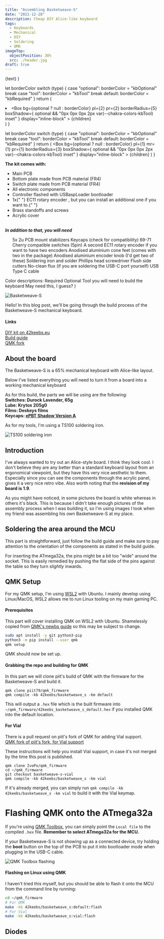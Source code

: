 ```yaml
---
title: "Assembling Basketweave-S"
date: "2021-12-28"
description: Cheap DIY Alice-like keyboard
tags:
  - Keyboards
  - Mechanical
  - DIY
  - Soldering
  - QMK
imageTop:
  objectPosition: 30%
  src: ./header.jpg
draft: true
---
```



  <Toastable text={children} color="blue.300">
    {text}
  </Toastable>
)

  let borderColor
  switch (type) {
    case "optional":
      borderColor = "kbOptional"
      break
    case "tool":
      borderColor = "kbTool"
      break
    default:
      borderColor = "kbRequired"
  }
  return (
    <Box display="block" mb={1}>
      <li>
        <Box
          bg={optional ? null : borderColor}
          pl={2}
          pr={2}
          borderRadius={5}
          boxShadow={
            optional && "0px 0px 0px 2px var(--chakra-colors-kbTool) inset"
          }
          display="inline-block"
        >
          {children}
        </Box>
      </li>
    </Box>
  )
}

  let borderColor
  switch (type) {
    case "optional":
      borderColor = "kbOptional"
      break
    case "tool":
      borderColor = "kbTool"
      break
    default:
      borderColor = "kbRequired"
  }
  return (
    <Box
      bg={optional ? null : borderColor}
      pl={1}
      mr={1}
      pr={1}
      borderRadius={3}
      boxShadow={
        optional && "0px 0px 0px 2px var(--chakra-colors-kbTool) inset"
      }
      display="inline-block"
    >
      {children}
    </Box>
  )
}

  <Box bg="bgSecondary" p={4} mb={5} fontSize="md">
    <b>The kit comes with:</b>
    <ul>
      <li>Main PCB </li>
      <li>Bottom plate made from PCB material (FR4)</li>
      <li>Switch plate made from PCB material (FR4)</li>
      <li>All electronic components </li>
      <li>Controller flashed with USBaspLoader bootloader</li>
      <li>
        1x{" "}
        <Link href="https://42keebs.eu/shop/parts/ec11-rotary-encoder/">
          EC11 rotary encoder
        </Link>
        , <T>but you can install an additional one if you want to.</T>{" "}
      </li>
      <li>Brass standoffs and screws</li>
      <li>Acrylic cover</li>
    </ul>
    <br />
    <i>
      <b>In addition to that, you will need</b>
    </i>
    <ul>
      <Requirement>5x 2u PCB mount stabilizers</Requirement>
      <Requirement>Keycaps (check for compatibility)</Requirement>
      <Requirement>69-71 Cherry compatible switches (5pin)</Requirement>
      <Requirement type="optional">
        <Link>
          A second EC11 rotary encoder if you want to have two encoders
        </Link>
      </Requirement>
      <Requirement type="optional">
        <Link href="https://42keebs.eu/shop/parts/aluminium-cone-feet/">
          Anodised aluminium cone feet (comes with two in the package)
        </Link>
      </Requirement>
      <Requirement type="optional">
        <Link href="https://42keebs.eu/shop/parts/anodised-aluminium-encoder-knobs/">
          Anodised aluminium encoder knob (I'd get two of these)
        </Link>
      </Requirement>
      <Requirement type="tool">Soldering iron and solder</Requirement>
      <Requirement type="tool">Phillips head screwdriver</Requirement>
      <Requirement type="tool">Flush side cutters</Requirement>
      <Requirement type="tool" optional>
        No-clean flux (if you are soldering the USB-C port yourself)
      </Requirement>
      <Requirement type="tool">USB Type C cable</Requirement>
    </ul>
    <Text fontSize="xs">
      Color descriptions: <ColorDescription>Required</ColorDescription>
      <ColorDescription type="optional">Optional</ColorDescription>
      <ColorDescription type="tool">
        Tool you will need to build the keyboard
      </ColorDescription>
      <ColorDescription type="tool" optional>
        May need this, I guess?
      </ColorDescription>
    </Text>
  </Box>
)

![Basketweave-S](./header.jpg)

Hello! In this blog post, we'll be going through the build process of the <T>Basketweave-S</T> mechanical keyboard.

#### Links
[DIY kit on 42keebs.eu](https://42keebs.eu/shop/kits/basketweave-s-ergo-65-kit-black)  
[Build guide](https://github.com/piit79/basketweave-s/blob/master/doc/build.md)  
[QMK fork](https://github.com/piit79/qmk_firmware)

## About the board

The Basketweave-S is a 65% mechanical keyboard with Alice-like layout.

Below I've listed everything you will need to turn it from a board into a working mechanical keyboard

As for this build, the parts we will be using are the following:  
**Switches: Durock Lavender, 65g**  
**Lube: Krytox 205g0**  
**Films: Deskeys films**  
**Keycaps: [ePBT Shadow Version A](https://kbdfans.com/products/ic-epbt-shadow)**  
<PartsList />

As for my tools, I'm using a TS100 soldering iron.

![TS100 soldering iron](./iron.jpg)

## Introduction

I've always wanted to try out an Alice-style board. I think they look cool.
I don't believe they are any better than a standard keyboard layout from an ergonomical viewpoint, but they have this very nice <T>aesthetic</T> to them.
Especially since you can see the components through the acrylic panel, gives it a very nice retro vibe. Also worth noting that the **revision of my board is 1.9**.


As you might have noticed, in some pictures the board is white whereas in others it's black.
This is because I didn't take enough pictures of the assembly process when I was building it, so I'm using images I took when my friend was assembling his own Basketweave-S at my place.




## Soldering the area around the MCU
This part is straightforward, just follow the build guide and make sure to pay attention to the orientation of the components as stated in the build guide.

For inserting the ATmega32a, the pins might be a bit too "wide" around the socket. This is easily remedied by pushing the flat side of the pins against the table so they turn _slightly_ inwards.


## QMK Setup

For my QMK setup, I'm using [WSL2](https://docs.microsoft.com/en-us/windows/wsl/install) with Ubuntu. I mainly develop using Linux/MacOS, WSL2 allows me to run Linux tooling on my main gaming PC.

#### Prerequisites

This part will cover installing QMK on WSL2 with Ubuntu.
Shamelessly copied from [QMK's newbs guide](https://docs.qmk.fm/#/newbs_getting_started) so this may be subject to change.

```bash
sudo apt install -y git python3-pip
python3 -m pip install --user qmk
qmk setup
```

QMK should now be set up.

#### Grabbing the repo and building for QMK

In this part we will clone piit's build of QMK with the firmware for the Basketweave-S and build it.

```
qmk clone piit79/qmk_firmware
qmk compile -kb 42keebs/basketweave_s -km default
```

This will output a `.hex` file which is the built firmware into `~/qmk_firmware/42keebs_basketweave_s_default.hex` if you installed QMK into the default location.

#### For <Toast text="Vial is an open-source cross-platform (Windows, Linux and Mac) GUI and a QMK fork for configuring your keyboard in real time. ">Vial</Toast>

There is a pull request on piit's fork of QMK for adding <Toast text="Vial is an open-source cross-platform (Windows, Linux and Mac) GUI and a QMK fork for configuring your keyboard in real time.">Vial</Toast>
support.  
[QMK fork of piit's fork, for Vial support](https://github.com/IvoPo/qmk_firmware/tree/basketweave-s-vial)

These instructions will help you install Vial support, in case it's not merged by the time this post is published.

```
qmk clone IvoPo/qmk_firmware
cd ~/qmk_firmware
git checkout basketweave-s-vial
qmk compile -kb 42keebs/basketweave_s -km vial
```

If it's already merged, you can simply run `qmk compile -kb 42keebs/basketweave_s -km vial` to build it with the Vial keymap.

# Flashing QMK onto the ATmega32a

<QMKToolBoxHeader />

If you're using [QMK Toolbox](https://github.com/qmk/qmk_toolbox), you can simply point the `Local file` to the compiled `.hex` file. **Remember to select ATmega32a for the MCU.**  

If your Basketweave-S is not showing up as a connected device, try holding the **boot** button on the top of the PCB to put it into bootloader mode when plugging in the USB-C cable.

![QMK Toolbox flashing](./qmktoolbox.jpg)

#### Flashing on Linux using QMK
I haven't tried this myself, but you should be able to flash it onto the MCU from the command line by running:
```bash
cd ~/qmk_firmware
# For QMK
make -kb 42keebs/basketweave_s:default:flash
# For Vial
make -kb 42keebs/basketweave_s:vial:flash
```

## Diodes

